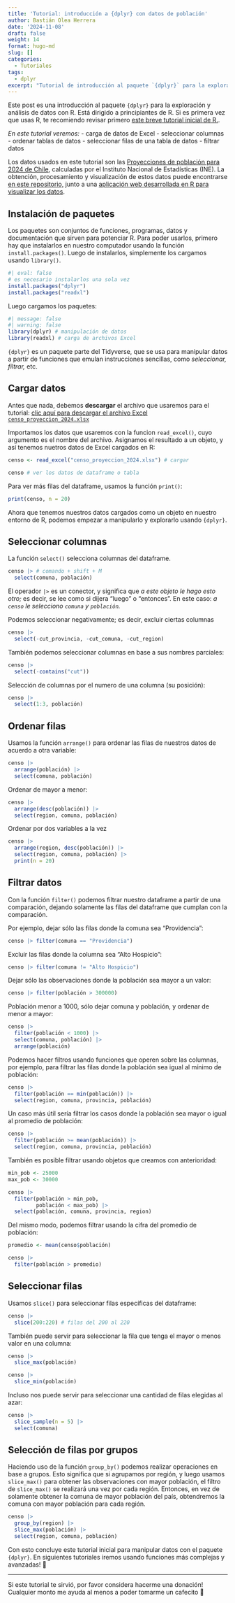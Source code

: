 ```yaml
---
title: 'Tutorial: introducción a {dplyr} con datos de población'
author: Bastián Olea Herrera
date: '2024-11-08'
draft: false
weight: 14
format: hugo-md
slug: []
categories:
  - Tutoriales
tags:
  - dplyr
excerpt: "Tutorial de introducción al paquete `{dplyr}` para la exploración y análisis de datos con R. Está dirigido a principiantes. En este tutorial veremos cómo explorar un conjunto de datos sobre población."
---
```


Este post es una introducción al paquete `{dplyr}` para la exploración y análisis de datos con R. Está dirigido a principiantes de R. Si es primera vez que usas R, te recomiendo revisar primero [este breve tutorial inicial de R.](/blog/r_introduccion/r_basico/).

_En este tutorial veremos:_
- carga de datos de Excel
- seleccionar columnas
- ordenar tablas de datos
- seleccionar filas de una tabla de datos
- filtrar datos

Los datos usados en este tutorial son las [Proyecciones de población para 2024 de Chile](https://www.ine.gob.cl/estadisticas/sociales/demografia-y-vitales/proyecciones-de-poblacion), calculadas por el Instituto Nacional de Estadísticas (INE). La obtención, procesamiento y visualización de estos datos puede encontrarse [en este repositorio,](https://github.com/bastianolea/censo_proyecciones_poblacion) junto a una [aplicación web desarrollada en R para visualizar los datos](https://github.com/bastianolea/censo_proyecciones).


## Instalación de paquetes

Los paquetes son conjuntos de funciones, programas, datos y documentación que sirven para potenciar R. Para poder usarlos, primero hay que instalarlos en nuestro computador usando la función `install.packages()`. Luego de instalarlos, simplemente los cargamos usando `library()`.

```r
#| eval: false
# es necesario instalarlos una sola vez
install.packages("dplyr")
install.packages("readxl")
```

Luego cargamos los paquetes:

```r
#| message: false
#| warning: false
library(dplyr) # manipulación de datos
library(readxl) # carga de archivos Excel
```

`{dplyr}` es un paquete parte del Tidyverse, que se usa para manipular datos a partir de funciones que emulan instrucciones sencillas, como _seleccionar, filtrar,_ etc.


## Cargar datos

Antes que nada, debemos **descargar** el archivo que usaremos para el tutorial: [clic aquí para descargar el archivo Excel `censo_proyeccion_2024.xlsx`](https://raw.githubusercontent.com/bastianolea/blog-r/refs/heads/master/content/blog/r_introduccion/tutorial_dplyr_censo/censo_proyeccion_2024.xlsx)

Importamos los datos que usaremos con la funcion `read_excel()`, cuyo argumento es el nombre del archivo. Asignamos el resultado a un objeto, y así tenemos nuetros datos de Excel cargados en R:

```r
censo <- read_excel("censo_proyeccion_2024.xlsx") # cargar

censo # ver los datos de dataframe o tabla
```

Para ver más filas del dataframe, usamos la función `print()`:

```r
print(censo, n = 20)
```

Ahora que tenemos nuestros datos cargados como un objeto en nuestro entorno de R, podemos empezar a manipularlo y explorarlo usando `{dplyr}`.

## Seleccionar columnas
La función `select()` selecciona columnas del dataframe.

```r
censo |> # comando + shift + M
  select(comuna, población)
```

El operador `|>` es un conector, y significa que _a este objeto le hago esto otro;_ es decir, se lee como si dijera "luego" o "entonces". En este caso: _a `censo` le selecciono `comuna` y `población`._

Podemos seleccionar negativamente; es decir, excluir ciertas columnas
```r
censo |> 
  select(-cut_provincia, -cut_comuna, -cut_region)
```

También podemos seleccionar columnas en base a sus nombres parciales:
```r
censo |> 
  select(-contains("cut"))
```

Selección de columnas por el numero de una columna (su posición):
```r
censo |> 
  select(1:3, población)
```


## Ordenar filas
Usamos la función `arrange()` para ordenar las filas de nuestros datos de acuerdo a otra variable:

```r
censo |>
  arrange(población) |>
  select(comuna, población)
```

Ordenar de mayor a menor:
```r
censo |> 
  arrange(desc(población)) |> 
  select(region, comuna, población)
```


Ordenar por dos variables a la vez
```r
censo |> 
  arrange(region, desc(población)) |> 
  select(region, comuna, población) |> 
  print(n = 20)
```


## Filtrar datos 
Con la función `filter()` podemos filtrar nuestro dataframe a partir de una comparación, dejando solamente las filas del dataframe que cumplan con la comparación.

Por ejemplo, dejar sólo las filas donde la comuna sea "Providencia":
```r
censo |> filter(comuna == "Providencia")
```

Excluir las filas donde la columna sea "Alto Hospicio":
```r
censo |> filter(comuna != "Alto Hospicio")
```

Dejar sólo las observaciones donde la población sea mayor a un valor:
```r
censo |> filter(población > 300000)
```

Población menor a 1000, sólo dejar comuna y población, y ordenar de menor a mayor:
```r
censo |> 
  filter(población < 1000) |> 
  select(comuna, población) |> 
  arrange(población)
```

Podemos hacer filtros usando funciones que operen sobre las columnas, por ejemplo, para filtrar las filas donde la población sea igual al mínimo de población:
```r
censo |> 
  filter(población == min(población)) |> 
  select(region, comuna, provincia, población)
```

Un caso más útil sería filtrar los casos donde la población sea mayor o igual al promedio de población:
```r
censo |> 
  filter(población >= mean(población)) |> 
  select(region, comuna, provincia, población)
```

También es posible filtrar usando objetos que creamos con anterioridad:
```r
min_pob <- 25000
max_pob <- 30000

censo |> 
  filter(población > min_pob,
         población < max_pob) |> 
  select(población, comuna, provincia, region)
```

Del mismo modo, podemos filtrar usando la cifra del promedio de población:
```r
promedio <- mean(censo$población)

censo |> 
  filter(población > promedio)
```




## Seleccionar filas
Usamos `slice()` para seleccionar filas específicas del dataframe:

```r
censo |> 
  slice(200:220) # filas del 200 al 220
```

También puede servir para seleccionar la fila que tenga el mayor o menos valor en una columna:
```r
censo |> 
  slice_max(población)
```

```r
censo |> 
  slice_min(población)
```
Incluso nos puede servir para seleccionar una cantidad de filas elegidas al azar:
```r
censo |> 
  slice_sample(n = 5) |> 
  select(comuna)
```

## Selección de filas por grupos
Haciendo uso de la función `group_by()` podemos realizar operaciones en base a grupos. Esto significa que si agrupamos por región, y luego usamos `slice_max()` para obtener las observaciones con mayor población, el filtro de `slice_max()` se realizará una vez por cada región. Entonces, en vez de solamente obtener la comuna de mayor población del país, obtendremos la comuna con mayor población para cada región.

```r
censo |> 
  group_by(region) |> 
  slice_max(población) |> 
  select(region, comuna, población)
```

Con esto concluye este tutorial inicial para manipular datos con el paquete `{dplyr}`. En siguientes tutoriales iremos usando funciones más complejas y avanzadas! 🫣


----


Si este tutorial te sirvió, por favor considera hacerme una donación! Cualquier monto me ayuda al menos a poder tomarme un cafecito 🥺


```{=html}
<div style = "height: 18px;">
</div>
<div>
  <div style="display: flex;
  justify-content: center;
  align-items: center;">
    <script type="text/javascript" src="https://cdnjs.buymeacoffee.com/1.0.0/button.prod.min.js" data-name="bmc-button" data-slug="bastimapache" data-color="#FFDD00" data-emoji="☕"  data-font="Cookie" data-text="Regálame un cafecito" data-outline-color="#000000" data-font-color="#000000" data-coffee-color="#ffffff" ></script>
  </div>
</div>
```